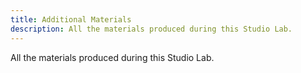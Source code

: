 ```yaml
---
title: Additional Materials
description: All the materials produced during this Studio Lab.
---
```


All the materials produced during this Studio Lab.


<LinkCard
  title="OneDrive Folder"
  description="This is the cloud folder with every final material"
  href="/guides/customization/"
/>

<CardGrid>
  <LinkCard
    title="Concept Poster"
    href="../../../src/assets/docs/Flocky_solution_poster_compressed.pdf"
  />
  <LinkCard title="VIVA Presentation" href="/guides/components/" />
  <LinkCard title="Figma Presentation" href="/guides/components/" />
  <LinkCard title="Final Product Specs" href="/guides/components/" />
</CardGrid>
